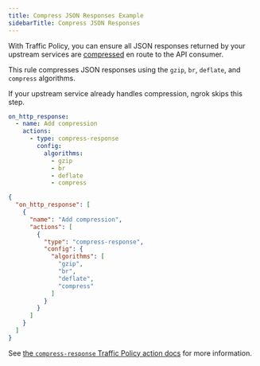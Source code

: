 ```yaml
---
title: Compress JSON Responses Example
sidebarTitle: Compress JSON Responses
---
```




With Traffic Policy, you can ensure all JSON responses returned by your upstream services are [compressed](/traffic-policy/actions/compress-response) en route to the API consumer.

This rule compresses JSON responses using the `gzip`, `br`, `deflate`, and `compress` algorithms.

<Note>
If your upstream service already handles compression, ngrok skips this step.
</Note>

<CodeGroup>

```yaml policy.yml
on_http_response:
  - name: Add compression
    actions:
      - type: compress-response
        config:
          algorithms:
            - gzip
            - br
            - deflate
            - compress
```

```json policy.json
{
  "on_http_response": [
    {
      "name": "Add compression",
      "actions": [
        {
          "type": "compress-response",
          "config": {
            "algorithms": [
              "gzip",
              "br",
              "deflate",
              "compress"
            ]
          }
        }
      ]
    }
  ]
}
```

</CodeGroup>

See [the `compress-response` Traffic Policy action docs](/traffic-policy/actions/compress-response/) for more information.
